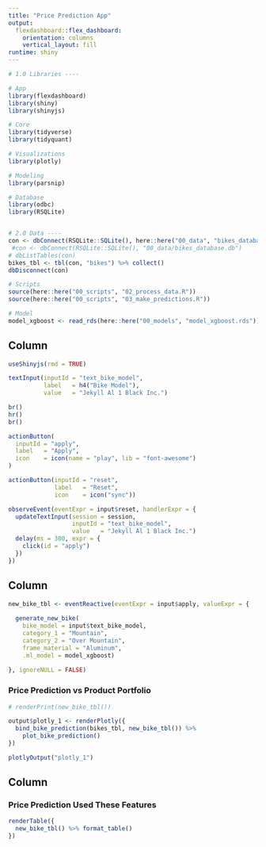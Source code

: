 ```yaml
---
title: "Price Prediction App"
output: 
  flexdashboard::flex_dashboard:
    orientation: columns
    vertical_layout: fill
runtime: shiny
---
```


```r

# 1.0 Libraries ----

# App
library(flexdashboard)
library(shiny)
library(shinyjs)

# Core
library(tidyverse)
library(tidyquant)

# Visualizations
library(plotly)

# Modeling
library(parsnip)

# Database
library(odbc)
library(RSQLite)


# 2.0 Data ----
con <- dbConnect(RSQLite::SQLite(), here::here("00_data", "bikes_database.db"))
 #con <- dbConnect(RSQLite::SQLite(), "00_data/bikes_database.db")
# dbListTables(con)
bikes_tbl <- tbl(con, "bikes") %>% collect()
dbDisconnect(con)

# Scripts
source(here::here("00_scripts", "02_process_data.R"))
source(here::here("00_scripts", "03_make_predictions.R"))

# Model
model_xgboost <- read_rds(here::here("00_models", "model_xgboost.rds"))
```

Column {.sidebar}
-----------------------------------------------------------------------

```r
useShinyjs(rmd = TRUE)

textInput(inputId = "text_bike_model",
          label   = h4("Bike Model"),
          value   = "Jekyll Al 1 Black Inc.")

br()
hr()
br()

actionButton(
  inputId = "apply",
  label   = "Apply",
  icon    = icon(name = "play", lib = "font-awesome")
)

actionButton(inputId = "reset",
             label   = "Reset",
             icon    = icon("sync"))

observeEvent(eventExpr = input$reset, handlerExpr = {
  updateTextInput(session = session,
                  inputId = "text_bike_model",
                  value   = "Jekyll Al 1 Black Inc.")
  delay(ms = 300, expr = {
    click(id = "apply")
  })
})

```


Column {data-width=650}
-----------------------------------------------------------------------

```r
new_bike_tbl <- eventReactive(eventExpr = input$apply, valueExpr = {
  
  generate_new_bike(
    bike_model = input$text_bike_model, 
    category_1 = "Mountain", 
    category_2 = "Over Mountain", 
    frame_material = "Aluminum", 
    .ml_model = model_xgboost)
  
}, ignoreNULL = FALSE)


```


### Price Prediction vs Product Portfolio

```r
# renderPrint(new_bike_tbl())

output$plotly_1 <- renderPlotly({
  bind_bike_prediction(bikes_tbl, new_bike_tbl()) %>%
    plot_bike_prediction()
})

plotlyOutput("plotly_1")

```

Column {data-width=350}
-----------------------------------------------------------------------

### Price Prediction Used These Features

```r
renderTable({
  new_bike_tbl() %>% format_table()
})


```


